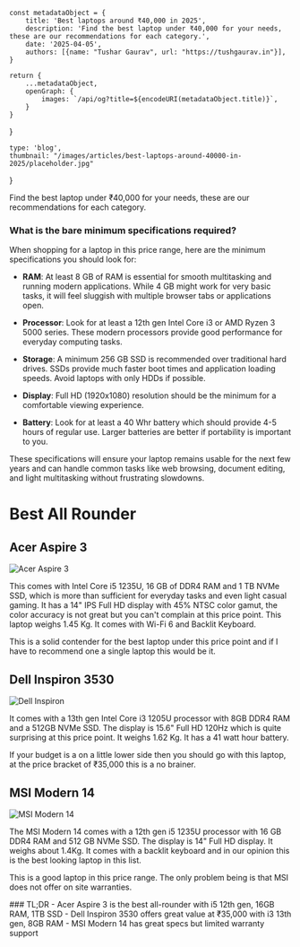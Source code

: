 
    const metadataObject = {
        title: 'Best laptops around ₹40,000 in 2025',
        description: 'Find the best laptop under ₹40,000 for your needs, these are our recommendations for each category.',
        date: '2025-04-05',
        authors: [{name: "Tushar Gaurav", url: "https://tushgaurav.in"}],
    }

    return {
        ...metadataObject,
        openGraph: {
            images: `/api/og?title=${encodeURI(metadataObject.title)}`,
        }
    }
}

    type: 'blog',
    thumbnail: "/images/articles/best-laptops-around-40000-in-2025/placeholder.jpg"
}

<Topbar
    thumbnail='/images/articles/best-laptops-around-40000-in-2025/placeholder.jpg'
    title="Best laptops around ₹40,000 in 2025"
    author='Tushar Gaurav'
    date='2025-04-05'
/>

<Content>

<MainContent>

Find the best laptop under ₹40,000 for your needs, these are our recommendations for each category.

### What is the bare minimum specifications required?

When shopping for a laptop in this price range, here are the minimum specifications you should look for:

- **RAM**: At least 8 GB of RAM is essential for smooth multitasking and running modern applications. While 4 GB might work for very basic tasks, it will feel sluggish with multiple browser tabs or applications open.

- **Processor**: Look for at least a 12th gen Intel Core i3 or AMD Ryzen 3 5000 series. These modern processors provide good performance for everyday computing tasks.

- **Storage**: A minimum 256 GB SSD is recommended over traditional hard drives. SSDs provide much faster boot times and application loading speeds. Avoid laptops with only HDDs if possible.

- **Display**: Full HD (1920x1080) resolution should be the minimum for a comfortable viewing experience.

- **Battery**: Look for at least a 40 Whr battery which should provide 4-5 hours of regular use. Larger batteries are better if portability is important to you.

These specifications will ensure your laptop remains usable for the next few years and can handle common tasks like web browsing, document editing, and light multitasking without frustrating slowdowns.

# Best All Rounder

## Acer Aspire 3 

![Acer Aspire 3](/images/articles/best-laptops-around-40000-in-2025/acer-aspire-3.png)

This comes with Intel Core i5 1235U, 16 GB of DDR4 RAM and 1 TB NVMe SSD, which is more than sufficient for everyday tasks and even light casual gaming. It has a 14" IPS Full HD display with 45% NTSC color gamut, the color accuracy is not great but you can't complain at this price point. This laptop weighs 1.45 Kg. It comes with Wi-Fi 6 and Backlit Keyboard.

This is a solid contender for the best laptop under this price point and if I have to recommend one a single laptop this would be it.

## Dell Inspiron 3530

![Dell Inspiron](/images/articles/best-laptops-around-40000-in-2025/dell.png)

It comes with a 13th gen Intel Core i3 1205U processor with 8GB DDR4 RAM and a 512GB NVMe SSD. The display is 15.6" Full HD 120Hz which is quite surprising at this price point. It weighs 1.62 Kg. It has a 41 watt hour battery.

If your budget is a on a little lower side then you should go with this laptop, at the price bracket of ₹35,000 this is a no brainer.

## MSI Modern 14

![MSI Modern 14](/images/articles/best-laptops-around-40000-in-2025/msi.webp)

The MSI Modern 14 comes with a 12th gen i5 1235U processor with 16 GB DDR4 RAM and 512 GB NVMe SSD. The display is 14" Full HD display. It weighs about 1.4Kg. It comes with a backlit keyboard and in our opinion this is the best looking laptop in this list.

This is a good laptop in this price range. The only problem being is that MSI does not offer on site warranties.

</MainContent>

<Tldr>
### TL;DR
- Acer Aspire 3 is the best all-rounder with i5 12th gen, 16GB RAM, 1TB SSD
- Dell Inspiron 3530 offers great value at ₹35,000 with i3 13th gen, 8GB RAM
- MSI Modern 14 has great specs but limited warranty support
</Tldr>

</Content>

<AuthorCard authorSlug="tushgaurav" />
